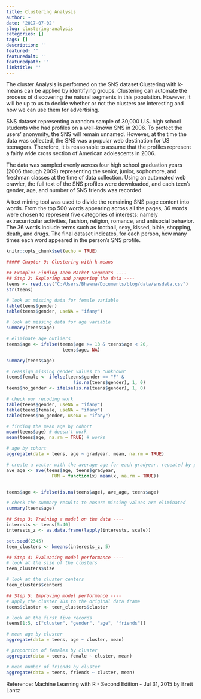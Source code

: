 ```yaml
---
title: Clustering Analysis
author: ~
date: '2017-07-02'
slug: clustering-analysis
categories: []
tags: []
description: ''
featured: ''
featuredalt: ''
featuredpath: ''
linktitle: ''
---
```

The cluster Analysis is performed on the SNS dataset.Clustering with k-means can be applied by identifying groups. Clustering can automate the process of discovering the natural segments in this population. However, it will be up to us to decide whether or not the clusters are interesting and how we can use them for advertising.

SNS dataset representing a random sample of 30,000 U.S. high school students who had profiles on a well-known SNS in 2006. To protect the users' anonymity, the SNS will remain unnamed. However, at the time the data was collected, the SNS was a popular web destination for US teenagers. Therefore, it is reasonable to assume that the profiles represent a fairly wide cross section of American adolescents in 2006.

The data was sampled evenly across four high school graduation years (2006 through 2009) representing the senior, junior, sophomore, and freshman classes at the time of data collection. Using an automated web crawler, the full text of the SNS profiles were downloaded, and each teen's gender, age, and number of SNS friends was recorded.

A text mining tool was used to divide the remaining SNS page content into words. From the top 500 words appearing across all the pages, 36 words were chosen to represent five categories of interests: namely extracurricular activities, fashion, religion, romance, and antisocial behavior. The 36 words include terms such as football, sexy, kissed, bible, shopping, death, and drugs. The final dataset indicates, for each person, how many times each word appeared in the person's SNS profile.


```r
knitr::opts_chunk$set(echo = TRUE)
```


```r
##### Chapter 9: Clustering with k-means 

## Example: Finding Teen Market Segments ----
## Step 2: Exploring and preparing the data ----
teens <- read.csv("C:/Users/Bhawna/Documents/blog/data/snsdata.csv")
str(teens)

# look at missing data for female variable
table(teens$gender)
table(teens$gender, useNA = "ifany")

# look at missing data for age variable
summary(teens$age)

# eliminate age outliers
teens$age <- ifelse(teens$age >= 13 & teens$age < 20,
                     teens$age, NA)

summary(teens$age)

# reassign missing gender values to "unknown"
teens$female <- ifelse(teens$gender == "F" &
                         !is.na(teens$gender), 1, 0)
teens$no_gender <- ifelse(is.na(teens$gender), 1, 0)

# check our recoding work
table(teens$gender, useNA = "ifany")
table(teens$female, useNA = "ifany")
table(teens$no_gender, useNA = "ifany")

# finding the mean age by cohort
mean(teens$age) # doesn't work
mean(teens$age, na.rm = TRUE) # works

# age by cohort
aggregate(data = teens, age ~ gradyear, mean, na.rm = TRUE)

# create a vector with the average age for each gradyear, repeated by person
ave_age <- ave(teens$age, teens$gradyear,
                 FUN = function(x) mean(x, na.rm = TRUE))


teens$age <- ifelse(is.na(teens$age), ave_age, teens$age)

# check the summary results to ensure missing values are eliminated
summary(teens$age)
```

```r
## Step 3: Training a model on the data ----
interests <- teens[5:40]
interests_z <- as.data.frame(lapply(interests, scale))

set.seed(2345)
teen_clusters <- kmeans(interests_z, 5)

```
```r
## Step 4: Evaluating model performance ----
# look at the size of the clusters
teen_clusters$size

# look at the cluster centers
teen_clusters$centers


```
```r
## Step 5: Improving model performance ----
# apply the cluster IDs to the original data frame
teens$cluster <- teen_clusters$cluster

# look at the first five records
teens[1:5, c("cluster", "gender", "age", "friends")]

# mean age by cluster
aggregate(data = teens, age ~ cluster, mean)

# proportion of females by cluster
aggregate(data = teens, female ~ cluster, mean)

# mean number of friends by cluster
aggregate(data = teens, friends ~ cluster, mean)
```
Reference: Machine Learning with R - Second Edition - Jul 31, 2015 by Brett Lantz